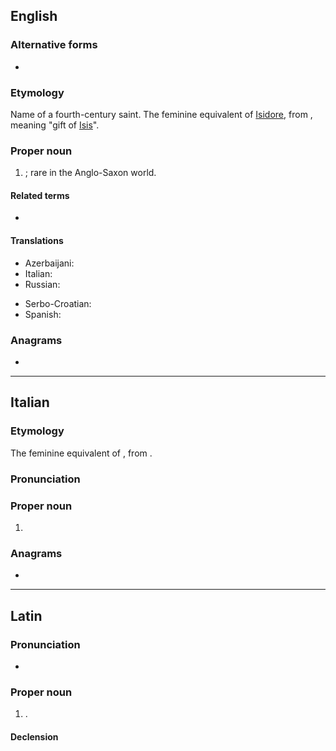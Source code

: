 ==English==

===Alternative forms===
* {{l|en|Isadora}}

===Etymology===
Name of a fourth-century saint. The feminine equivalent of [[Isidore]], from {{uder|en|grc|-}}, meaning "gift of [[Isis]]".

===Proper noun===
{{en-proper noun}}

# {{given name|en|female|from=Ancient Greek}}; rare in the Anglo-Saxon world.

====Related terms====
* {{l|en|Isidore}}

====Translations====
{{trans-top|female given name}}
* Azerbaijani: {{t|az|İsidora}}
* Italian: {{t+|it|Isidora}}
* Russian: {{t+|ru|Исидора}}
{{trans-mid}}
* Serbo-Croatian: {{t|sh|Исидора|sc=Cyrl}}
* Spanish: {{t+|es|Isidora}}
{{trans-bottom}}

<!--
Pronounced: ee-zee-DO-rah (Italian), ee-see-DHO-rah (Spanish) [key]
-->

===Anagrams===
* {{anagrams|en|a=adiiors|Siordia}}

----

==Italian==

===Etymology===
The feminine equivalent of {{m|it|Isidoro}}, from {{uder|it|grc||t=gift of [[Isis]]}}.

===Pronunciation===
{{it-pr|Isidòra}}

===Proper noun===
{{it-proper noun|f}}

# {{given name|it|female}}

===Anagrams===
* {{anagrams|it|a=adiiors|Isoardi|odiarsi|radiosi}}

----

==Latin==

===Pronunciation===
*{{la-IPA|Isidōra}}

===Proper noun===
{{la-proper noun|Isidōra<1.both>}}

# {{given name|la|female|eq=Isidora}}.

====Declension====
{{la-ndecl|Isidōra<1.both>}}
